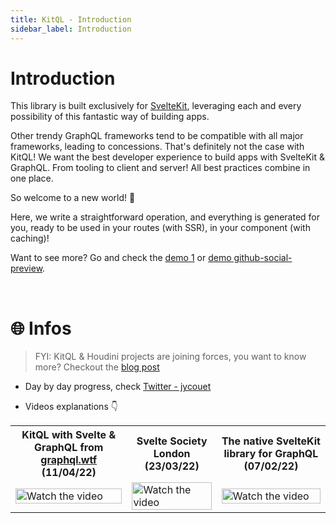 ```yaml
---
title: KitQL - Introduction
sidebar_label: Introduction
---
```


# Introduction

This library is built exclusively for [SvelteKit](https://kit.svelte.dev/), leveraging each and every possibility of this fantastic way of building apps.

Other trendy GraphQL frameworks tend to be compatible with all major frameworks, leading to concessions. That's definitely not the case with KitQL! We want the best developer experience to build apps with SvelteKit & GraphQL. From tooling to client and server! All best practices combine in one place.

So welcome to a new world! 🥳

Here, we write a straightforward operation, and everything is generated for you, ready to be used in your routes (with SSR), in your component (with caching)!

Want to see more? Go and check the [demo 1](/docs/demos/01_demo-01) or [demo github-social-preview](/docs/demos/02_demo-github-social-preview).

<p>&nbsp;</p>

# 🌐 Infos

> FYI: KitQL & Houdini projects are joining forces, you want to know more? Checkout the [blog post](https://www.the-guild.dev/blog/houdini-and-kitql)

- Day by day progress, check [Twitter - jycouet](https://twitter.com/jycouet/status/1486052645567672324)

- Videos explanations 👇

<table>
  <tr>
    <th>
      KitQL with Svelte & GraphQL from <a href="graphql.wtf">graphql.wtf</a> (11/04/22)
    </th>
    <th>Svelte Society London (23/03/22)</th>
    <th>The native SvelteKit library for GraphQL (07/02/22)</th>
  </tr>
  <tr>
    <td>
      <a href="https://graphql.wtf/episodes/37-svelte-graphql-and-kitql" target="_blank">
        <img src="https://img.youtube.com/vi/abOqT92SBIU/0.jpg" alt="Watch the video" width="100%" />
      </a>
    </td>
    <td>
      <a href="https://www.youtube.com/watch?v=GclV96FtOZA&t=139s" target="_blank">
        <img src="https://img.youtube.com/vi/GclV96FtOZA/0.jpg" alt="Watch the video" width="100%" />
      </a>
    </td>
    <td>
      <a href="https://www.youtube.com/watch?v=6pH4fnFN70w" target="_blank">
        <img src="https://img.youtube.com/vi/6pH4fnFN70w/0.jpg" alt="Watch the video" width="100%" />
      </a>
    </td>
  </tr>
</table>
